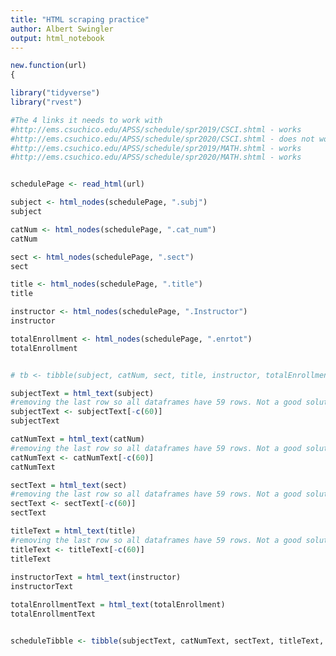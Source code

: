 ```yaml
---
title: "HTML scraping practice"
author: Albert Swingler
output: html_notebook
---
```


```r
new.function(url)
{

library("tidyverse")
library("rvest")

#The 4 links it needs to work with
#http://ems.csuchico.edu/APSS/schedule/spr2019/CSCI.shtml - works
#http://ems.csuchico.edu/APSS/schedule/spr2020/CSCI.shtml - does not work
#http://ems.csuchico.edu/APSS/schedule/spr2019/MATH.shtml - works
#http://ems.csuchico.edu/APSS/schedule/spr2020/MATH.shtml - works


schedulePage <- read_html(url)

subject <- html_nodes(schedulePage, ".subj")
subject

catNum <- html_nodes(schedulePage, ".cat_num")
catNum

sect <- html_nodes(schedulePage, ".sect")
sect

title <- html_nodes(schedulePage, ".title")
title

instructor <- html_nodes(schedulePage, ".Instructor")
instructor

totalEnrollment <- html_nodes(schedulePage, ".enrtot")
totalEnrollment


# tb <- tibble(subject, catNum, sect, title, instructor, totalEnrollment)

subjectText = html_text(subject)
#removing the last row so all dataframes have 59 rows. Not a good solution, loses data. Should instead add blank row but can't figure out
subjectText <- subjectText[-c(60)]
subjectText

catNumText = html_text(catNum)
#removing the last row so all dataframes have 59 rows. Not a good solution, loses data. Should instead add blank row but can't figure out
catNumText <- catNumText[-c(60)]
catNumText

sectText = html_text(sect)
#removing the last row so all dataframes have 59 rows. Not a good solution, loses data. Should instead add blank row but can't figure out
sectText <- sectText[-c(60)]
sectText

titleText = html_text(title)
#removing the last row so all dataframes have 59 rows. Not a good solution, loses data. Should instead add blank row but can't figure out
titleText <- titleText[-c(60)]
titleText
 
instructorText = html_text(instructor)
instructorText

totalEnrollmentText = html_text(totalEnrollment)
totalEnrollmentText


scheduleTibble <- tibble(subjectText, catNumText, sectText, titleText, instructorText, totalEnrollmentText)
```